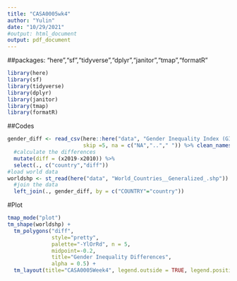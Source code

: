 ```yaml
---
title: "CASA0005wk4"
author: "Yulin"
date: "10/29/2021"
#output: html_document
output: pdf_document
---
```

##packages:
"here","sf","tidyverse","dplyr","janitor","tmap","formatR"
```r
library(here)
library(sf)
library(tidyverse)
library(dplyr)
library(janitor)
library(tmap)
library(formatR)
```
##Codes
```r
gender_diff <- read_csv(here::here("data", "Gender Inequality Index (GII).csv"),
                        skip =5, na = c("NA",".."," ")) %>% clean_names() %>%
  #calculate the differences
  mutate(diff = (x2019-x2010)) %>% 
  select(., c("country","diff"))
#load world data
worldshp <- st_read(here("data", "World_Countries__Generalized_.shp")) %>%
  #join the data
  left_join(., gender_diff, by = c("COUNTRY"="country"))
```

#Plot
```r
tmap_mode("plot")
tm_shape(worldshp) + 
  tm_polygons("diff", 
              style="pretty",
              palette="-YlOrRd", n = 5,
              midpoint=-0.2,
              title="Gender Inequality Differences",
              alpha = 0.5) + 
  tm_layout(title="CASA0005Week4", legend.outside = TRUE, legend.position = c("right", "bottom"))
```
